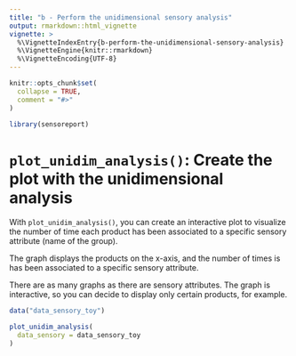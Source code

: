 ```yaml
---
title: "b - Perform the unidimensional sensory analysis"
output: rmarkdown::html_vignette
vignette: >
  %\VignetteIndexEntry{b-perform-the-unidimensional-sensory-analysis}
  %\VignetteEngine{knitr::rmarkdown}
  %\VignetteEncoding{UTF-8}
---
```


```r
knitr::opts_chunk$set(
  collapse = TRUE,
  comment = "#>"
)
```

```r
library(sensoreport)
```

<!-- WARNING - This vignette is generated by {fusen} from dev/flat_perform_unidim_analysis.Rmd: do not edit by hand -->

# `plot_unidim_analysis()`: Create the plot with the unidimensional analysis

With `plot_unidim_analysis()`, you can create an interactive plot to visualize the number of time each product has been associated to a specific sensory attribute (name of the group).

The graph displays the products on the x-axis, and the number of times is has been associated to a specific sensory attribute. 

There are as many graphs as there are sensory attributes. The graph is interactive, so you can decide to display only certain products, for example. 


```r
data("data_sensory_toy")

plot_unidim_analysis(
  data_sensory = data_sensory_toy
)
```

